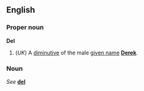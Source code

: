 {{See|del}}

==English==
===Proper noun===
'''Del'''

#(''UK'') A [[diminutive]] of the male [[given name]] '''[[Derek]]'''.

===Noun===
''See'' '''[[del]]'''